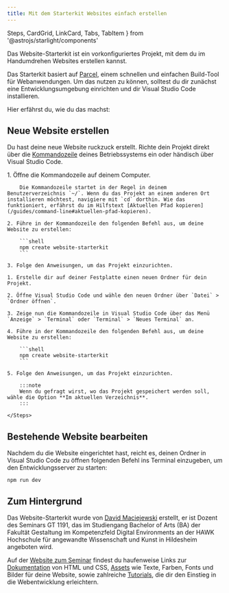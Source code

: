 ```yaml
---
title: Mit dem Starterkit Websites einfach erstellen
---
```


  Steps,
  CardGrid,
  LinkCard,
  Tabs,
  TabItem
} from '@astrojs/starlight/components'

<Lead>
  Das Website-Starterkit ist ein vorkonfiguriertes Projekt, mit dem du im
  Handumdrehen Websites erstellen kannst.
</Lead>

Das Starterkit basiert auf [Parcel](https://parceljs.dev/), einem schnellen und einfachen Build-Tool für Webanwendungen. Um das nutzen zu können, solltest du dir zunächst eine Entwicklungs&#xAD;umgebung einrichten und dir Visual Studio Code installieren.

Hier erfährst du, wie du das machst:

<CardGrid>
  <LinkCard
    title='Entwicklungs&#xAD;umgebung einrichten'
    href='/guides/setup'
  />
  <LinkCard
    title='Visual Studio Code installieren'
    href='https://hawk-gt1191.de/tutorials/website-mit-visual-studio-code'
  />
</CardGrid>

## Neue Website erstellen

Du hast deine neue Website ruckzuck erstellt. Richte dein Projekt direkt über die [Kommandozeile](/guides/command-line) deines Betriebssystems ein oder händisch über Visual Studio Code.

<Tabs>
  <TabItem label="Kommandozeile">
    1. Öffne die Kommandozeile auf deinem Computer.

        Die Kommandozeile startet in der Regel in deinem Benutzerverzeichnis `~/`. Wenn du das Projekt an einem anderen Ort installieren möchtest, navigiere mit `cd` dorthin. Wie das funktioniert, erfährst du im Hilfstext [Aktuellen Pfad kopieren](/guides/command-line#aktuellen-pfad-kopieren).

    2. Führe in der Kommandozeile den folgenden Befehl aus, um deine Website zu erstellen:

        ```shell
        npm create website-starterkit
        ```

    3. Folge den Anweisungen, um das Projekt einzurichten.

  </TabItem>

  <TabItem label="Visual Studio Code">
    <Steps>

    1. Erstelle dir auf deiner Festplatte einen neuen Ordner für dein Projekt.

    2. Öffne Visual Studio Code und wähle den neuen Ordner über `Datei` > `Ordner öffnen`.

    3. Zeige nun die Kommandozeile in Visual Studio Code über das Menü `Anzeige` > `Terminal` oder `Terminal` > `Neues Terminal` an.

    4. Führe in der Kommandozeile den folgenden Befehl aus, um deine Website zu erstellen:

        ```shell
        npm create website-starterkit
        ```

    5. Folge den Anweisungen, um das Projekt einzurichten.

        :::note
        Wenn du gefragt wirst, wo das Projekt gespeichert werden soll, wähle die Option **Im aktuellen Verzeichnis**.
        :::

    </Steps>

  </TabItem>
</Tabs>

## Bestehende Website bearbeiten

Nachdem du die Website eingerichtet hast, reicht es, deinen Ordner in Visual Studio Code zu öffnen folgenden Befehl ins Terminal einzugeben, um den Entwicklungsserver zu starten:

```shell
npm run dev
```

## Zum Hintergrund

Das Website-Starterkit wurde von [David Maciejewski](https://threads.com/@macx) erstellt, er ist Dozent des Seminars GT 1191, das im Studiengang Bachelor of Arts (BA) der Fakultät Gestaltung im Kompetenzfeld Digital Environments an der HAWK Hochschule für angewandte Wissenschaft und Kunst in Hildesheim angeboten wird.

Auf der [Website zum Seminar](https://hawk-gt1191.de) findest du haufenweise Links zur [Dokumentation](https://hawk-gt1191.de/dokumentation) von HTML und CSS, [Assets](https://hawk-gt1191.de/assets) wie Texte, Farben, Fonts und Bilder für deine Website, sowie zahlreiche [Tutorials](https://hawk-gt1191.de/tutorials), die dir den Einstieg in die Webentwicklung erleichtern.
